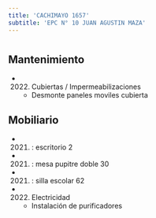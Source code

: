 ```yaml
---
title: 'CACHIMAYO 1657'
subtitle: 'EPC N° 10 JUAN AGUSTIN MAZA'
---
```


#


## Mantenimiento

*  (2022) Cubiertas / Impermeabilizaciones 
    + Desmonte paneles moviles cubierta


## Mobiliario

*  (2021) : escritorio 2 

*  (2021) : mesa pupitre doble 30 

*  (2021) : silla escolar 62 




*  (2022) Electricidad 
    + Instalación de purificadores



